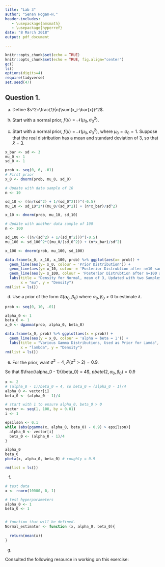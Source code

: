 ```yaml
---
title: "Lab 3"
author: "Senan Hogan-H."
header-includes:
   - \usepackage{amsmath}
   - \usepackage{hyperref}
date: "8 March 2018"
output: pdf_document

---
```


```r
knitr::opts_chunk$set(echo = TRUE)
knitr::opts_chunk$set(echo = TRUE, fig.align="center")
gc()
ls()
options(digits=4)
require(tidyverse)
set.seed(47)
```

## Question 1.

a. Define $s^2=\frac{1}{n}\sum(x_i-\bar{x})^2$.
\begin{multline} \\
\sum_{i=1}^n(x_i-\mu)^2 = \\
\sum_{i=1}^n( x_i^2 - 2\mu x_i +\mu^2) = \\
\sum_{i=1}^n x_i^2 - 2 \mu\sum_{i=1}^nx_i + n \mu^2 = \\
\sum_{i=1}^n x_i^2 - 2\bar{x}\sum_{i=1}^nx_i + n \bar{x} ^2 + n\bar{x}^2 - 2 \mu\sum_{i=1}^nx_i + n \mu^2 = \\
\sum_{i=1}^n(x_i^2 -2\bar{x}x_i+\bar{x}^2) + n(\bar{x}^2 - 2\mu\bar{x} + \mu^2) = \\
\sum_{i=1}^n (x_i-\bar{x})^2  + n(\bar{x}-\mu)^2 = \\
ns^2 + n(\bar{x}-\mu)^2 \\
\end{multline}

b. Start with a normal prior, $f(\mu)=\mathcal{N}(\mu_0,\sigma_0^2)$.

c. Start with a normal prior, $f(\mu)=\mathcal{N}(\mu_0,\sigma_0^2)$, where $\mu_0=\sigma_0=1$.  Suppose that the real distribution has a mean and standard deviation of 3, so that $\bar{x}=3$.
```r
x_bar <- sd <- 3
mu_0 <- 1
sd_0 <- 1

prob <- seq(0, 6, .01)
# First prior
x_0 <- dnorm(prob, mu_0, sd_0)

# Update with data sample of 10
n <- 10

sd_10 <- ((n/(sd^2) + 1/(sd_0^2)))^(-0.5)
mu_10 <- sd_10^2*((mu_0/(sd_0^2)) + (n*x_bar)/sd^2)

x_10 <- dnorm(prob, mu_10, sd_10)

# Update with another data sample of 100
n <- 100

sd_100 <- ((n/(sd^2) + 1/(sd_0^2)))^(-0.5)
mu_100 <- sd_100^2*((mu_0/(sd_0^2)) + (n*x_bar)/sd^2)

x_100 <- dnorm(prob, mu_100, sd_100)

data.frame(x_0, x_10, x_100, prob) %>% ggplot(aes(x= prob)) +
  geom_line(aes(y= x_0, colour = 'Prior Distribution')) +
  geom_line(aes(y= x_10, colour = 'Posterior Distrubtion after n=10 sample')) +
  geom_line(aes(y= x_100, colour = 'Posterior Distrubtion after n=100 sample')) +
  labs(title = "Density for Normal, mean of 3, Updated with two Samples",
       x = "mu", y = "Density")
rm(list = ls())
```

d.  Use a prior of the form $\mathcal{G}(\alpha_0, \beta_0)$ where $\alpha_0, \beta_0 > 0$ to estimate $\lambda$.

```r
prob <- seq(0, 10, .01)

alpha_0 <- 1
beta_0 <- 1
x_0 <- dgamma(prob, alpha_0, beta_0)

data.frame(x_0, prob) %>% ggplot(aes(x = prob)) +
  geom_line(aes(y = x_0, colour = 'alpha = beta = 1')) +
  labs(title = "Various Gamma Distributions, Used as Prior for Lamda",
       x = "lambda", y = "Density")
rm(list = ls())
```

e. For the prior, want $\sigma^2=4$, $P(\sigma^2 > 2 )=0.9$.

So that $\frac{\alpha_0 - 1}{\beta_0} = 4$, $pbeta(2, \alpha_0, \beta_0) = 0.9$
```r
x <- 2
# (alpha_0 - 1)/beta_0 = 4, so beta_0 = (alpha_0 - 1)/4
alpha_0 <- vector[i]
beta_0 <- (alpha_0 - 1)/4

# start with 1 to ensure alpha_0, beta_0 > 0
vector <- seq(1, 100, by = 0.01)
i <- 1

epsilson <- 0.1
while (abs(pgamma(x, alpha_0, beta_0) - 0.9) > epsilson){
  alpha_0 <- vector[i]
  beta_0 <- (alpha_0 - 1)/4
}

alpha_0
beta_0
pbeta(x, alpha_0, beta_0) # roughly = 0.9

rm(list = ls())
```

f. 
```r
# test data
x <- rnorm(10000, 0, 1) 

# test hyperparameters
alpha_0 <- 1
beta_0 <- 1


# function that will be defined.
Normal_estimator <- function (x, alpha_0, beta_0){
  
  return(mean(x))
}


```

g.

\vspace{.5in}Consulted the following resource in working on this exercise: \url{https://www.cs.ubc.ca/~murphyk/Papers/bayesGauss.pdf}





